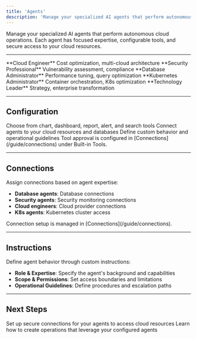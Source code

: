 ```yaml
---
title: 'Agents'
description: 'Manage your specialized AI agents that perform autonomous cloud operations'
---
```


Manage your specialized AI agents that perform autonomous cloud operations. Each agent has focused expertise, configurable tools, and secure access to your cloud resources.

---

<CardGroup cols={5}>
  <Card title="Alex" icon="cloud" color="#FF9900" href="/guide/agents/alex">
    **Cloud Engineer**
    Cost optimization, multi-cloud architecture
  </Card>
  <Card title="Oliver" icon="shield-check" color="#DC3545" href="/guide/agents/oliver">
    **Security Professional**
    Vulnerability assessment, compliance
  </Card>
  <Card title="Tony" icon="database" color="#336791" href="/guide/agents/tony">
    **Database Administrator**
    Performance tuning, query optimization
  </Card>
  <Card title="Kai" icon="dharmachakra" color="#326CE5" href="/guide/agents/kai">
    **Kubernetes Administrator**
    Container orchestration, K8s optimization
  </Card>
  <Card title="Anna" icon="cog" color="#6F42C1" href="/guide/agents/anna">
    **Technology Leader**
    Strategy, enterprise transformation
  </Card>
</CardGroup>

---

## Configuration

<Steps>
  <Step title="Select Tools">
    Choose from chart, dashboard, report, alert, and search tools
  </Step>
  <Step title="Assign Connections">
    Connect agents to your cloud resources and databases
  </Step>
  <Step title="Set Instructions">
    Define custom behavior and operational guidelines
  </Step>
</Steps>

<Note>
Tool approval is configured in [Connections](/guide/connections) under Built-in Tools.
</Note>

---

## Connections

Assign connections based on agent expertise:
- **Database agents**: Database connections
- **Security agents**: Security monitoring connections
- **Cloud engineers**: Cloud provider connections
- **K8s agents**: Kubernetes cluster access

<Note>
Connection setup is managed in [Connections](/guide/connections).
</Note>

---

## Instructions

Define agent behavior through custom instructions:
- **Role & Expertise**: Specify the agent's background and capabilities
- **Scope & Permissions**: Set access boundaries and limitations
- **Operational Guidelines**: Define procedures and escalation paths

---

## Next Steps

<CardGroup cols={2}>
  <Card title="Configure Connections" icon="plug" href="/guide/connections">
    Set up secure connections for your agents to access cloud resources
  </Card>
  <Card title="Create Operations" icon="play" href="https://cloudthinker.io/blogs">
    Learn how to create operations that leverage your configured agents
  </Card>
</CardGroup>